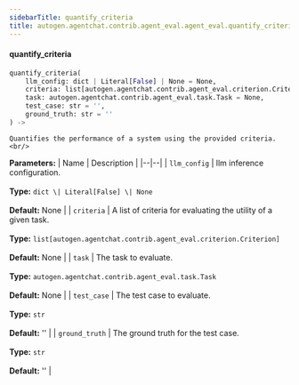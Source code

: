 ```yaml
---
sidebarTitle: quantify_criteria
title: autogen.agentchat.contrib.agent_eval.agent_eval.quantify_criteria
---
```


<code class="doc-symbol doc-symbol-heading doc-symbol-function"></code>
#### quantify_criteria

```python
quantify_criteria(
    llm_config: dict | Literal[False] | None = None,
    criteria: list[autogen.agentchat.contrib.agent_eval.criterion.Criterion] = None,
    task: autogen.agentchat.contrib.agent_eval.task.Task = None,
    test_case: str = '',
    ground_truth: str = ''
) -> 
```

    Quantifies the performance of a system using the provided criteria.<br/>

<b>Parameters:</b>
| Name | Description |
|--|--|
| `llm_config` | llm inference configuration.<br/><br/>**Type:** `dict \| Literal[False] \| None`<br/><br/>**Default:** None |
| `criteria` | A list of criteria for evaluating the utility of a given task.<br/><br/>**Type:** `list[autogen.agentchat.contrib.agent_eval.criterion.Criterion]`<br/><br/>**Default:** None |
| `task` | The task to evaluate.<br/><br/>**Type:** `autogen.agentchat.contrib.agent_eval.task.Task`<br/><br/>**Default:** None |
| `test_case` | The test case to evaluate.<br/><br/>**Type:** `str`<br/><br/>**Default:** '' |
| `ground_truth` | The ground truth for the test case.<br/><br/>**Type:** `str`<br/><br/>**Default:** '' |

<br />